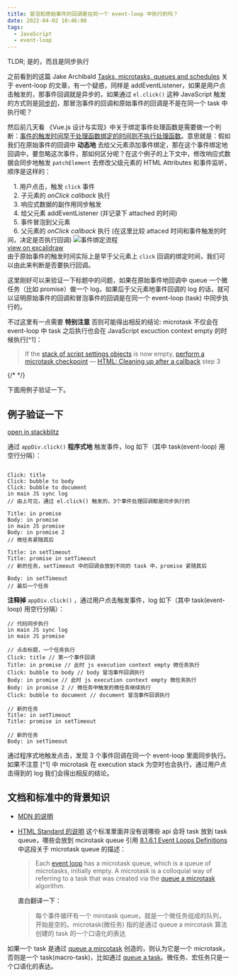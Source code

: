 ```yaml
---
title: 冒泡和原始事件的回调是在同一个 event-loop 中执行的吗？
date: 2022-04-02 10:46:00
tags:
  - JavaScript
  - event-loop
---
```



TLDR; 是的，而且是同步执行

之前看到的这篇 Jake Archibald [Tasks, microtasks, queues and schedules](https://jakearchibald.com/2015/tasks-microtasks-queues-and-schedules/) 关于 event-loop 的文章，有一个疑惑，同样是 addEventListener，如果是用户点击触发的，那事件回调就是异步的，如果通过 `el.click()` 这种 JavaScript 触发的方式则是[同步的](https://jakearchibald.com/2015/tasks-microtasks-queues-and-schedules/#:~:text=event%20to%20dispatch-,synchronously,-%2C%20so%20the%20script)，那冒泡事件的回调和原始事件的回调是不是在同一个 task 中执行呢？

然后前几天看 《Vue.js 设计与实现》中关于绑定事件处理函数是需要做一个判断：[事件的触发时间早于处理函数绑定的时间则不执行处理函数](https://github.com/daolanfler/misc/blob/f0c0478b367c625750f8b4ddccee582ba32a58db/apps/learn-vue3/renderer/main.js#L143)。意思就是：假如我们在原始事件的回调中 **动态地** 去给父元素添加事件绑定，那在这个事件绑定地回调中，要忽略这次事件，那如何区分呢？在这个例子的上下文中，修改响应式数据会同步地触发 `patchElement` 去修改父级元素的 HTML Attributes 和事件监听，顺序是这样的：

&ensp;&ensp;1. 用户点击，触发 `click` 事件  
&ensp;&ensp;2. 子元素的 _onClick callback_ 执行  
&ensp;&ensp;3. 响应式数据的副作用同步触发  
&ensp;&ensp;4. 给父元素 addEventListener (并记录下 attached 的时间)  
&ensp;&ensp;5. 事件冒泡到父元素  
&ensp;&ensp;6. 父元素的 _onClick callback_ 执行 (在这里比较 attaced 时间和事件触发的时间，决定是否执行回调)
![事件绑定流程](../../assets/vue-event-attach.png)  
[view on excalidraw](https://excalidraw.com/#json=eX4hjCwLoLam4-vhV0zAH,GWhL_MCYZdBHZxKZ8zxb3A)  
由于原始事件的触发时间实际上是早于父元素上 `click` 回调的绑定时间，我们可以由此来判断是否要执行回调。

这里刚好可以来验证一下标题中的问题，如果在原始事件地回调中 queue 一个微任务（比如 promise）做一个 log，如果后于父元素地事件回调的 log 的话，就可以证明原始事件的回调和冒泡事件的回调是在同一个 event-loop (task) 中同步执行的。

不过这里有一点需要 **特别注意** 否则可能得出相反的结论: microtask 不仅会在 event-loop 中 task 之后执行也会在 JavaScript excuction context empty 的时候执行[^1]：

> If the [stack of script settings objects](https://html.spec.whatwg.org/multipage/webappapis.html#stack-of-script-settings-objects) is now empty, [perform a microtask checkpoint](https://html.spec.whatwg.org/multipage/webappapis.html#perform-a-microtask-checkpoint)
> — [HTML: Cleaning up after a callback](https://html.spec.whatwg.org/multipage/webappapis.html#clean-up-after-running-a-callback) step 3

{/* <!-- 具体例子看后文，结果证明了原始事件和冒泡事件的确是在同一个 event-loop 中同步执行的。 --> */}

下面用例子验证一下。

## 例子验证一下

<Stackblitz id="js-hmjac3" />

[open in stackblitz](https://stackblitz.com/edit/js-hmjac3?file=index.js)

通过 `appDiv.click()` **程序式地** 触发事件，log 如下（其中 task(event-loop) 用空行分隔）：

```plaintext

Click: title
Click: bubble to body
Click: bubble to document
in main JS sync log
// 由上可见，通过 el.click() 触发的，3个事件处理回调都是同步执行的

Title: in promise
Body: in promise
in main JS promise
Body: in promise 2
// 微任务紧随其后

Title: in setTimeout
Title: promise in setTimeout
// 新的任务，setTimeout 中的回调会放到不同的 task 中，promise 紧随其后

Body: in setTimeout
// 最后一个任务
```

**注释掉** `appDiv.click()` ，通过用户点击触发事件，log 如下（其中 task(event-loop) 用空行分隔）：

```plaintext
// 代码同步执行
in main JS sync log
in main JS promise

// 点击标题，一个任务执行
Click: title // 第一个事件回调
Title: in promise // 此时 js execution context empty 微任务执行
Click: bubble to body // body 冒泡事件回调执行
Body: in promise // 此时 js execution context empty 微任务执行
Body: in promise 2 // 微任务中触发的微任务继续执行
Click: bubble to document // document 冒泡事件回调执行

// 新的任务
Title: in setTimeout
Title: promise in setTimeout

// 新的任务
Body: in setTimeout
```

通过程序式地触发点击，发现 3 个事件回调在同一个 event-loop 里面同步执行。如果不注意 [^1] 中 microtask 在 execution stack 为空时也会执行，通过用户点击得到的 log 我们会得出相反的结论。

## 文档和标准中的背景知识

- [MDN 的说明](https://developer.mozilla.org/en-US/docs/Web/API/HTML_DOM_API/Microtask_guide#tasks)
- [HTML Standard 的说明](https://html.spec.whatwg.org/multipage/webappapis.html#generic-task-sources) 这个标准里面并没有说哪些 api 会将 task 放到 task queue，哪些会放到 mcirotask queue
  引用 [8.1.6.1 Event Loops Definitions](https://html.spec.whatwg.org/multipage/webappapis.html#definitions-3) 中这段关于 microtask queue 的描述：

  > Each [event loop](https://html.spec.whatwg.org/multipage/webappapis.html#event-loop) has a microtask queue, which is a queue of microtasks, initially empty. A microtask is a colloquial way of referring to a task that was created via the [queue a microtask](https://html.spec.whatwg.org/multipage/webappapis.html#queue-a-microtask) algorithm.

  直白翻译一下：

  > 每个事件循环有一个 mirotask queue，就是一个微任务组成的队列，开始是空的。microtask(微任务) 指的是通过 queue a mircotask 算法创建的 task 的一个口语化的表达

如果一个 task 是通过 [queue a mircotask](https://html.spec.whatwg.org/multipage/webappapis.html#queue-a-microtask) 创造的，则认为它是一个 microtask，否则是一个 task(macro-task)，比如通过 [queue a task](https://html.spec.whatwg.org/multipage/webappapis.html#queue-a-task)。微任务、宏任务只是一个口语化的表达。
